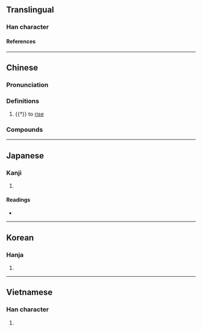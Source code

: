 {{character info}}
==Translingual==

===Han character===
{{Han char|rn=72|rad=日|as=12|sn=16|four=36301|canj=YAOG|ids=⿺辶⿱日隹}}

====References====
{{Han ref|kx=0499.390|dkj=14150|dj=0869.100|hdz=63882.060|uh=66B9}}

----

==Chinese==
{{zh-forms}}

===Pronunciation===
{{zh-pron
|m=xiān
|c=cim3,cim1
|h=pfs=siàm
|mn=siam
|mn-t=siam5
|mc=y
|oc=y
|cat=v
}}

===Definitions===
{{zh-hanzi}}

# {{†}} {{lb|zh|of the sun}} to [[rise]]

===Compounds===
{{zh-der|暹國|暹耽|暹羅|暹羅貓|暹羅灣}}

----

==Japanese==

===Kanji===
{{ja-kanji|grade=|rs=日12}}

# {{rfdef|ja|sort=日12}}

====Readings====
* {{ja-readings|on=[[せん]] (sen)|kun=[[すすむ]] (susumu)}}

----

==Korean==

===Hanja===
{{ko-hanja|hangeul=섬|eumhun=|rv=seom|mr=sŏm|y=sem}}

# {{rfdef|ko|sort=日12}}

----

==Vietnamese==

===Han character===
{{vi-hantu|[[Xiêm]]}}

# {{rfdef|vi}}